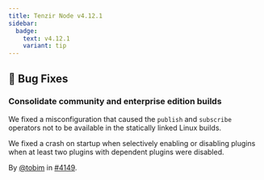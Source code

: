 ```yaml
---
title: Tenzir Node v4.12.1
sidebar:
  badge:
    text: v4.12.1
    variant: tip
---
```


## 🐛 Bug Fixes

### Consolidate community and enterprise edition builds

We fixed a misconfiguration that caused the `publish` and `subscribe` operators
not to be available in the statically linked Linux builds.

We fixed a crash on startup when selectively enabling or disabling plugins when
at least two plugins with dependent plugins were disabled.

By [@tobim](https://github.com/tobim) in [#4149](https://github.com/tenzir/tenzir/pull/4149).

